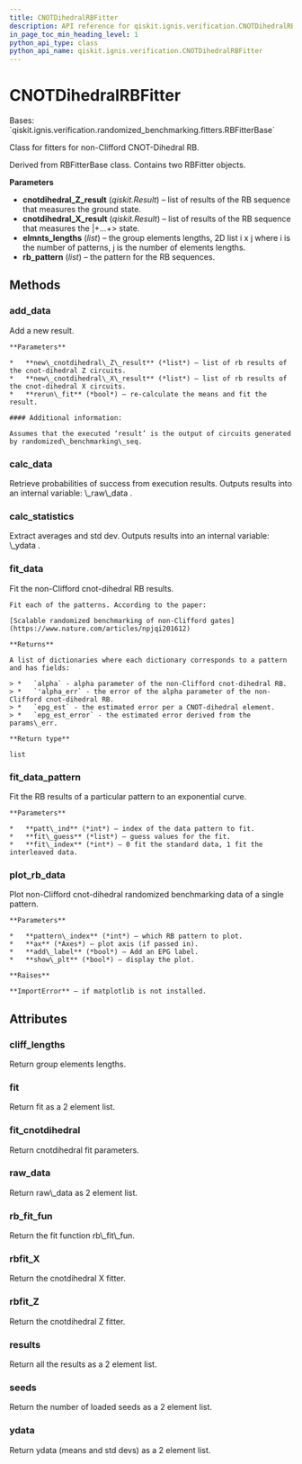 ```yaml
---
title: CNOTDihedralRBFitter
description: API reference for qiskit.ignis.verification.CNOTDihedralRBFitter
in_page_toc_min_heading_level: 1
python_api_type: class
python_api_name: qiskit.ignis.verification.CNOTDihedralRBFitter
---
```


# CNOTDihedralRBFitter

<Class id="qiskit.ignis.verification.CNOTDihedralRBFitter" isDedicatedPage={true} github="https://github.com/qiskit-community/qiskit-ignis/tree/stable/0.7/qiskit/ignis/verification/randomized_benchmarking/fitters.py" signature="CNOTDihedralRBFitter(cnotdihedral_Z_result, cnotdihedral_X_result, elmnts_lengths, rb_pattern=None)" modifiers="class">
  Bases: `qiskit.ignis.verification.randomized_benchmarking.fitters.RBFitterBase`

  Class for fitters for non-Clifford CNOT-Dihedral RB.

  Derived from RBFitterBase class. Contains two RBFitter objects.

  **Parameters**

  *   **cnotdihedral\_Z\_result** (*qiskit.Result*) – list of results of the RB sequence that measures the ground state.
  *   **cnotdihedral\_X\_result** (*qiskit.Result*) – list of results of the RB sequence that measures the $|+...+>$ state.
  *   **elmnts\_lengths** (*list*) – the group elements lengths, 2D list i x j where i is the number of patterns, j is the number of elements lengths.
  *   **rb\_pattern** (*list*) – the pattern for the RB sequences.

  ## Methods

  <span id="qiskit-ignis-verification-cnotdihedralrbfitter-add-data" />

  ### add\_data

  <Function id="qiskit.ignis.verification.CNOTDihedralRBFitter.add_data" signature="CNOTDihedralRBFitter.add_data(new_cnotdihedral_Z_result, new_cnotdihedral_X_result, rerun_fit=True)">
    Add a new result.

    **Parameters**

    *   **new\_cnotdihedral\_Z\_result** (*list*) – list of rb results of the cnot-dihedral Z circuits.
    *   **new\_cnotdihedral\_X\_result** (*list*) – list of rb results of the cnot-dihedral X circuits.
    *   **rerun\_fit** (*bool*) – re-calculate the means and fit the result.

    #### Additional information:

    Assumes that the executed ‘result’ is the output of circuits generated by randomized\_benchmarking\_seq.
  </Function>

  <span id="qiskit-ignis-verification-cnotdihedralrbfitter-calc-data" />

  ### calc\_data

  <Function id="qiskit.ignis.verification.CNOTDihedralRBFitter.calc_data" signature="CNOTDihedralRBFitter.calc_data()">
    Retrieve probabilities of success from execution results. Outputs results into an internal variable: \_raw\_data .
  </Function>

  <span id="qiskit-ignis-verification-cnotdihedralrbfitter-calc-statistics" />

  ### calc\_statistics

  <Function id="qiskit.ignis.verification.CNOTDihedralRBFitter.calc_statistics" signature="CNOTDihedralRBFitter.calc_statistics()">
    Extract averages and std dev. Outputs results into an internal variable: \_ydata .
  </Function>

  <span id="qiskit-ignis-verification-cnotdihedralrbfitter-fit-data" />

  ### fit\_data

  <Function id="qiskit.ignis.verification.CNOTDihedralRBFitter.fit_data" signature="CNOTDihedralRBFitter.fit_data()">
    Fit the non-Clifford cnot-dihedral RB results.

    Fit each of the patterns. According to the paper:

    [Scalable randomized benchmarking of non-Clifford gates](https://www.nature.com/articles/npjqi201612)

    **Returns**

    A list of dictionaries where each dictionary corresponds to a pattern and has fields:

    > *   `alpha` - alpha parameter of the non-Clifford cnot-dihedral RB.
    > *   `'alpha_err` - the error of the alpha parameter of the non-Clifford cnot-dihedral RB.
    > *   `epg_est` - the estimated error per a CNOT-dihedral element.
    > *   `epg_est_error` - the estimated error derived from the params\_err.

    **Return type**

    list
  </Function>

  <span id="qiskit-ignis-verification-cnotdihedralrbfitter-fit-data-pattern" />

  ### fit\_data\_pattern

  <Function id="qiskit.ignis.verification.CNOTDihedralRBFitter.fit_data_pattern" signature="CNOTDihedralRBFitter.fit_data_pattern(patt_ind, fit_guess, fit_index=0)">
    Fit the RB results of a particular pattern to an exponential curve.

    **Parameters**

    *   **patt\_ind** (*int*) – index of the data pattern to fit.
    *   **fit\_guess** (*list*) – guess values for the fit.
    *   **fit\_index** (*int*) – 0 fit the standard data, 1 fit the interleaved data.
  </Function>

  <span id="qiskit-ignis-verification-cnotdihedralrbfitter-plot-rb-data" />

  ### plot\_rb\_data

  <Function id="qiskit.ignis.verification.CNOTDihedralRBFitter.plot_rb_data" signature="CNOTDihedralRBFitter.plot_rb_data(pattern_index=0, ax=None, add_label=True, show_plt=True)">
    Plot non-Clifford cnot-dihedral randomized benchmarking data of a single pattern.

    **Parameters**

    *   **pattern\_index** (*int*) – which RB pattern to plot.
    *   **ax** (*Axes*) – plot axis (if passed in).
    *   **add\_label** (*bool*) – Add an EPG label.
    *   **show\_plt** (*bool*) – display the plot.

    **Raises**

    **ImportError** – if matplotlib is not installed.
  </Function>

  ## Attributes

  ### cliff\_lengths

  <Attribute id="qiskit.ignis.verification.CNOTDihedralRBFitter.cliff_lengths">
    Return group elements lengths.
  </Attribute>

  ### fit

  <Attribute id="qiskit.ignis.verification.CNOTDihedralRBFitter.fit">
    Return fit as a 2 element list.
  </Attribute>

  ### fit\_cnotdihedral

  <Attribute id="qiskit.ignis.verification.CNOTDihedralRBFitter.fit_cnotdihedral">
    Return cnotdihedral fit parameters.
  </Attribute>

  ### raw\_data

  <Attribute id="qiskit.ignis.verification.CNOTDihedralRBFitter.raw_data">
    Return raw\_data as 2 element list.
  </Attribute>

  ### rb\_fit\_fun

  <Attribute id="qiskit.ignis.verification.CNOTDihedralRBFitter.rb_fit_fun">
    Return the fit function rb\_fit\_fun.
  </Attribute>

  ### rbfit\_X

  <Attribute id="qiskit.ignis.verification.CNOTDihedralRBFitter.rbfit_X">
    Return the cnotdihedral X fitter.
  </Attribute>

  ### rbfit\_Z

  <Attribute id="qiskit.ignis.verification.CNOTDihedralRBFitter.rbfit_Z">
    Return the cnotdihedral Z fitter.
  </Attribute>

  ### results

  <Attribute id="qiskit.ignis.verification.CNOTDihedralRBFitter.results">
    Return all the results as a 2 element list.
  </Attribute>

  ### seeds

  <Attribute id="qiskit.ignis.verification.CNOTDihedralRBFitter.seeds">
    Return the number of loaded seeds as a 2 element list.
  </Attribute>

  ### ydata

  <Attribute id="qiskit.ignis.verification.CNOTDihedralRBFitter.ydata">
    Return ydata (means and std devs) as a 2 element list.
  </Attribute>
</Class>

